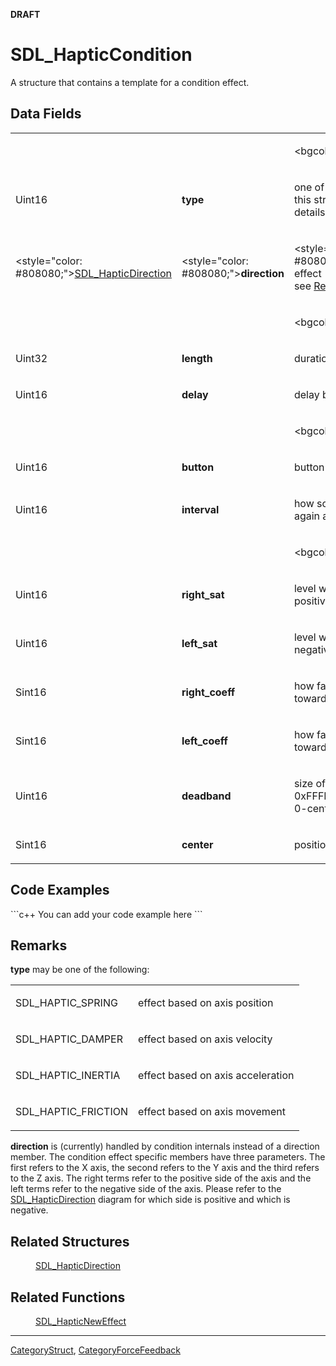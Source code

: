 '''DRAFT'''

= SDL_HapticCondition =
A structure that contains a template for a condition effect.


== Data Fields ==
{|
|
|
|<bgcolor="#EDEDED">''Header''
|-
|Uint16
|'''type'''
|one of the effects handled by this structure; see [[#type|Remarks]] for details
|-
|<style="color: #808080;">[[SDL_HapticDirection]]
|<style="color: #808080;">'''direction'''
|<style="color: #808080;">direction of the effect - not used at the moment; see [[#direction|Remarks]] for details
|-
|
|
|<bgcolor="#EDEDED">''Replay''
|-
|Uint32
|'''length'''
|duration of the effect
|-
|Uint16
|'''delay'''
|delay before starting the effect
|-
|
|
|<bgcolor="#EDEDED">''Trigger''
|-
|Uint16
|'''button'''
|button that triggers the effect
|-
|Uint16
|'''interval'''
|how soon it can be triggered again after button
|-
|
|
|<bgcolor="#EDEDED">''Condition''
|-
|Uint16
|'''right_sat'''
|level when joystick is to the positive side; max 0xFFFF
|-
|Uint16
|'''left_sat'''
|level when joystick is to the negative side; max 0xFFFF
|-
|Sint16
|'''right_coeff'''
|how fast to increase the force towards the positive side
|-
|Sint16
|'''left_coeff'''
|how fast to increase the force towards the negative side
|-
|Uint16
|'''deadband'''
|size of the dead zone; max 0xFFFF: whole axis-range when 0-centered <!-- (units)? --> 
|-
|Sint16
|'''center'''
|position of the dead zone
|}
<!-- <span style="color: green;">All of the Condition fields had a [3] that was left out. Should it be in?</span> -->

== Code Examples ==
```c++
You can add your code example here
```

== Remarks ==
<span id="type"></span>'''type''' may be one of the following:
{|
|SDL_HAPTIC_SPRING
|effect based on axis position <!-- axes positions? --> 
|-
|SDL_HAPTIC_DAMPER
|effect based on axis velocity <!-- axes velocities? --> 
|-
|SDL_HAPTIC_INERTIA
|effect based on axis acceleration <!-- axes acceleration? --> 
|-
|SDL_HAPTIC_FRICTION
|effect based on axis movement <!-- axes movement/movements? --> 
|}

<span id="direction"></span> '''direction''' is (currently) handled by condition internals instead of a direction member.  The condition effect specific members have three parameters. The first refers to the X axis, the second refers to the Y axis and the third refers to the Z axis. The right terms refer to the positive side of the axis and the left terms refer to the negative side of the axis. Please refer to the [[SDL_HapticDirection]] diagram for which side is positive and which is negative.

== Related Structures ==
:[[SDL_HapticDirection]]

== Related Functions ==
:[[SDL_HapticNewEffect]]

----
[[CategoryStruct]], [[CategoryForceFeedback]]
